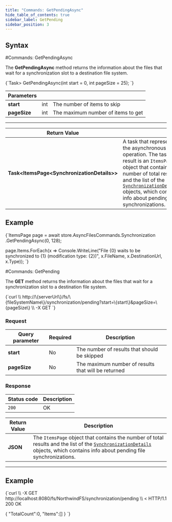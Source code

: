 ---
title: "Commands: GetPendingAsync"
hide_table_of_contents: true
sidebar_label: GetPending
sidebar_position: 3
---




## Syntax
<LanguageSwitcher supportedLanguages={supportedLanguages} />
<LanguageContent language="csharp">
#Commands: GetPendingAsync

The **GetPendingAsync** method returns the information about the files that wait for a synchronization slot to a destination file system.



<TabItem value="get_pending_1" label="get_pending_1">
<CodeBlock language="csharp">
{`Task<ItemsPage<SynchronizationDetails>> GetPendingAsync(int start = 0, int pageSize = 25);
`}
</CodeBlock>
</TabItem>

| Parameters | | |
| ------------- | ------------- | ----- |
| **start** | int | The number of items to skip |
| **pageSize** | int | The maximum number of items to get |

---

| Return Value | |
| ------------- | ------------- |
| **Task&lt;ItemsPage&lt;SynchronizationDetails&gt;&gt;** | A task that represents the asynchronous operation. The task result is an `ItemsPage` object that contains the number of total results and the list of the [`SynchronizationDetails`](../../../../../glossary/synchronization-details.mdx) objects, which contains info about pending file synchronizations. |


## Example

<TabItem value="get_pending_2" label="get_pending_2">
<CodeBlock language="csharp">
{`ItemsPage<SynchronizationDetails> page = await store.AsyncFilesCommands.Synchronization
												.GetPendingAsync(0, 128);

page.Items.ForEach(x =>
	Console.WriteLine("File \{0\} waits to be synchronized to \{1\} (modification type: \{2\})",
							x.FileName, x.DestinationUrl, x.Type));
`}
</CodeBlock>
</TabItem>

</LanguageContent>
<LanguageContent language="http">
#Commands: GetPending

The **GET** method returns the information about the files that wait for a synchronization slot to a destination file system.



<TabItem value="json" label="json">
<CodeBlock language="json">
{`curl \\
	http://\{serverUrl\}/fs/\{fileSystemName\}/synchronization/pending?start=\{start\}&pageSize=\{pageSize\}  \\
	-X GET
`}
</CodeBlock>
</TabItem>

### Request

| Query parameter | Required | Description |
| ------------- | -- | ---- |
| **start** | No | The number of results that should be skipped |
| **pageSize** | No | The maximum number of results that will be returned |

### Response

| Status code | Description |
| ----------- | - |
| `200` | OK |

| Return Value | Description |
| ------------- | ------------- |
| **JSON** | The `ItemsPage` object that contains the number of total results and the list of the [`SynchronizationDetails`](../../../../../glossary/synchronization-details.mdx) objects, which contains info about pending file synchronizations. |

---

## Example

<TabItem value="json" label="json">
<CodeBlock language="json">
{`curl \\
	-X GET http://localhost:8080/fs/NorthwindFS/synchronization/pending  \\
< HTTP/1.1 200 OK

\{
    "TotalCount":0,
    "Items":[]
\}
`}
</CodeBlock>
</TabItem>


</LanguageContent>

<!---

-->